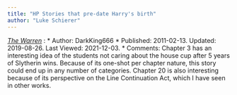 ```yaml
---
title: "HP Stories that pre-date Harry's birth"
author: "Luke Schierer"
---
```


_[The Warren](https://www.fanfiction.net/s/6739500)_
:   * Author: DarkKing666 
    * Published: 2011-02-13. Updated: 2019-08-26. Last Viewed: 2021-12-03.
    * Comments: Chapter 3 has an interesting idea of the students not caring
      about the house cup after 5 years of Slytherin wins.  Because of its
      one-shot per chapter nature, this story could end up in any number of
      categories.  Chapter 20 is also interesting because of its perspective on
      the Line Continuation Act, which I have seen in other works.

